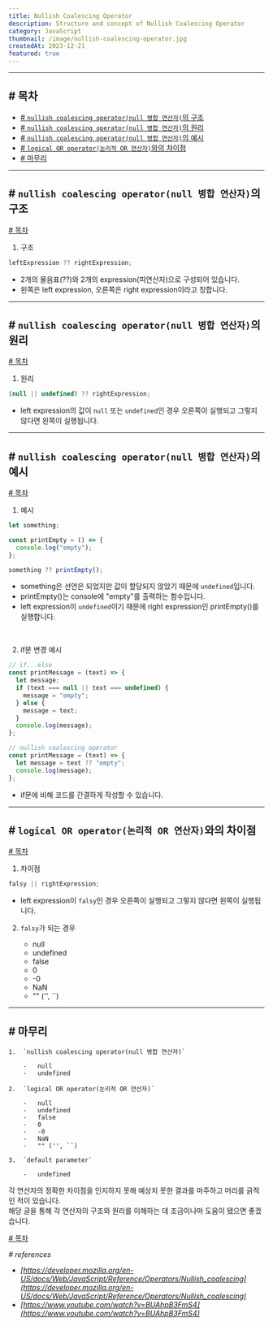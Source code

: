 ```yaml
---
title: Nullish Coalescing Operator
description: Structure and concept of Nullish Coalescing Operator
category: JavaScript
thumbnail: /image/nullish-coalescing-operator.jpg
createdAt: 2023-12-21
featured: true
---
```


---

## # 목차

- [# `nullish coalescing operator(null 병합 연산자)`의 구조](#-nullish-coalescing-operatornull-병합-연산자의-구조)
- [# `nullish coalescing operator(null 병합 연산자)`의 원리](#-nullish-coalescing-operatornull-병합-연산자의-원리)
- [# `nullish coalescing operator(null 병합 연산자)`의 예시](#-nullish-coalescing-operatornull-병합-연산자의-예시)
- [# `logical OR operator(논리적 OR 연산자)`와의 차이점](#-logical-or-operator논리적-or-연산자와의-차이점)
- [# 마무리](#-마무리)

---

## # `nullish coalescing operator(null 병합 연산자)`의 구조

[# 목차](#-목차)

1. 구조

```typescript
leftExpression ?? rightExpression;
```

- 2개의 물음표(??)와 2개의 expression(피연산자)으로 구성되어 있습니다.
- 왼쪽은 left expression, 오른쪽은 right expression이라고 칭합니다.

---

## # `nullish coalescing operator(null 병합 연산자)`의 원리

[# 목차](#-목차)

1. 원리

```typescript
(null || undefined) ?? rightExpression;
```

- left expression의 값이 `null` 또는 `undefined`인 경우 오른쪽이 실행되고 그렇지 않다면 왼쪽이 실행됩니다.

---

## # `nullish coalescing operator(null 병합 연산자)`의 예시

[# 목차](#-목차)

1.  예시

```typescript
let something;

const printEmpty = () => {
  console.log("empty");
};

something ?? printEmpty();
```

- something은 선언은 되었지만 값이 할당되지 않았기 때문에 `undefined`입니다.
- printEmpty()는 console에 "empty"를 출력하는 함수입니다.
- left expression이 `undefined`이기 때문에 right expression인 printEmpty()를 실행합니다.

<br />

2.  if문 변경 예시

```typescript
// if...else
const printMessage = (text) => {
  let message;
  if (text === null || text === undefined) {
    message = "empty";
  } else {
    message = text;
  }
  console.log(message);
};

// nullish coalescing operator
const printMessage = (text) => {
  let message = text ?? "empty";
  console.log(message);
};
```

- if문에 비해 코드를 간결하게 작성할 수 있습니다.

---

## # `logical OR operator(논리적 OR 연산자)`와의 차이점

[# 목차](#-목차)

1. 차이점

```typescript
falsy || rightExpression;
```

- left expression이 `falsy`인 경우 오른쪽이 실행되고 그렇지 않다면 왼쪽이 실행됩니다.

2.  `falsy`가 되는 경우

    - null
    - undefined
    - false
    - 0
    - -0
    - NaN
    - "" ('', ``)

---

## # 마무리

    1.  `nullish coalescing operator(null 병합 연산자)`

        -   null
        -   undefined

    2.  `logical OR operator(논리적 OR 연산자)`

        -   null
        -   undefined
        -   false
        -   0
        -   -0
        -   NaN
        -   "" ('', ``)

    3.  `default parameter`

        -   undefined

각 연산자의 정확한 차이점을 인지하지 못해 예상치 못한 결과를 마주하고 머리를 긁적인 적이 있습니다.  
해당 글을 통해 각 연산자의 구조와 원리를 이해하는 데 조금이나마 도움이 됐으면 좋겠습니다.

[# 목차](#-목차)

_# references_

- _[https://developer.mozilla.org/en-US/docs/Web/JavaScript/Reference/Operators/Nullish_coalescing](https://developer.mozilla.org/en-US/docs/Web/JavaScript/Reference/Operators/Nullish_coalescing)_
- _[https://www.youtube.com/watch?v=BUAhpB3FmS4](https://www.youtube.com/watch?v=BUAhpB3FmS4)_
